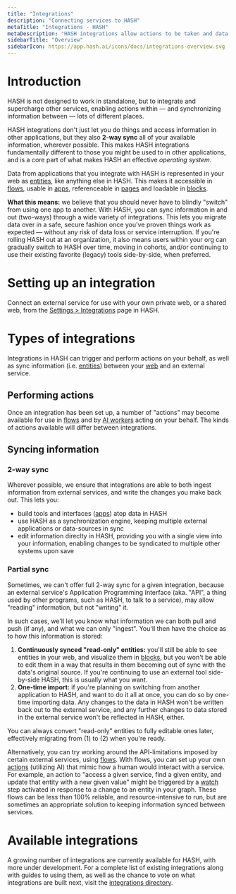```yaml
---
title: "Integrations"
description: "Connecting services to HASH"
metaTitle: "Integrations - HASH"
metaDescription: "HASH integrations allow actions to be taken and data to be 2-way synced, in realtime, with a variety of external applications and datastores"
sidebarTitle: "Overview"
sidebarIcon: https://app.hash.ai/icons/docs/integrations-overview.svg
---
```


# Introduction

HASH is not designed to work in standalone, but to integrate and supercharge other services, enabling actions within — and synchronizing information between — lots of different places.

HASH integrations don't just let you do things and access information in other applications, but they also **2-way sync** all of your available information, wherever possible. This makes HASH integrations fundamentally different to those you might be used to in other applications, and is a core part of what makes HASH an effective _operating system_.

Data from applications that you integrate with HASH is represented in your web as [entities](/guide/entities), like anything else in HASH. This makes it accessible in [flows](/guide/flows), usable in [apps](/guide/apps), referenceable in [pages](/guide/pages) and loadable in [blocks](/guide/pages/blocks).

**What this means:** we believe that you should never have to blindly "switch" from using one app to another. With HASH, you can sync information in and out (two-ways) through a wide variety of integrations. This lets you migrate data over in a safe, secure fashion once you've proven things work as expected — without any risk of data loss or service interruption. If you're rolling HASH out at an organization, it also means users within your org can gradually switch to HASH over time, moving in cohorts, and/or continuing to use their existing favorite (legacy) tools side-by-side, when preferred.

# Setting up an integration

Connect an external service for use with your own private web, or a shared web, from the [Settings > Integrations](https://app.hash.ai/settings/integrations) page in HASH.

# Types of integrations

Integrations in HASH can trigger and perform actions on your behalf, as well as sync information (i.e. [entities](/guide/entities)) between your [web](/guide/webs) and an external service.

## Performing actions

Once an integration has been set up, a number of "actions" may become available for use in [flows](/guide/flows) and by [AI workers](/guide/ai/workers) acting on your behalf. The kinds of actions available will differ between integrations.

## Syncing information

### 2-way sync

Wherever possible, we ensure that integrations are able to both ingest information from external services, and write the changes you make back out. This lets you:

- build tools and interfaces ([apps](/guide/apps)) atop data in HASH
- use HASH as a synchronization engine, keeping multiple external applications or data-sources in sync
- edit information direclty in HASH, providing you with a single view into your information, enabling changes to be syndicated to multiple other systems upon save

### Partial sync<a id="#import" />

Sometimes, we can't offer full 2-way sync for a given integration, because an external service's Application Programming Interface (aka. "API", a thing used by other programs, such as HASH, to talk to a service), may allow "reading" information, but not "writing" it.

In such cases, we'll let you know what information we can both pull and push (if any), and what we can only "ingest". You'll then have the choice as to how this information is stored:

1. **Continuously synced "read-only" entities:** you'll still be able to see entities in your web, and visualize them in [blocks](/guide/pages/blocks), but you won't be able to edit them in a way that results in them becoming out of sync with the data's original source. If you're continuing to use an external tool side-by-side HASH, this is usually what you want.
1. **One-time import:** if you're planning on switching from another application to HASH, and want to do it all at once, you can do so by one-time importing data. Any changes to the data in HASH won't be written back out to the external service, and any further changes to data stored in the external service won't be reflected in HASH, either.

You can always convert "read-only" entities to fully editable ones later, effectively migrating from (1) to (2) when you're ready.

Alternatively, you can try working around the API-limitations imposed by certain external services, using [flows](/guide/flows). With flows, you can set up your own [actions](/guide/flows/actions) (utilizing AI) that mimic how a human would interact with a service. For example, an action to "access a given service, find a given entity, and update that entity with a new given value" might be triggered by a [watch](/guide/flows/triggers) step activated in response to a change to an entity in your graph. These flows can be less than 100% reliable, and resource-intensive to run, but are sometimes an appropriate solution to keeping information synced between services.

# Available integrations

A growing number of integrations are currently available for HASH, with more under development. For a complete list of existing integrations along with guides to using them, as well as the chance to vote on what integrations are built next, visit the [integrations directory](/integrations).
